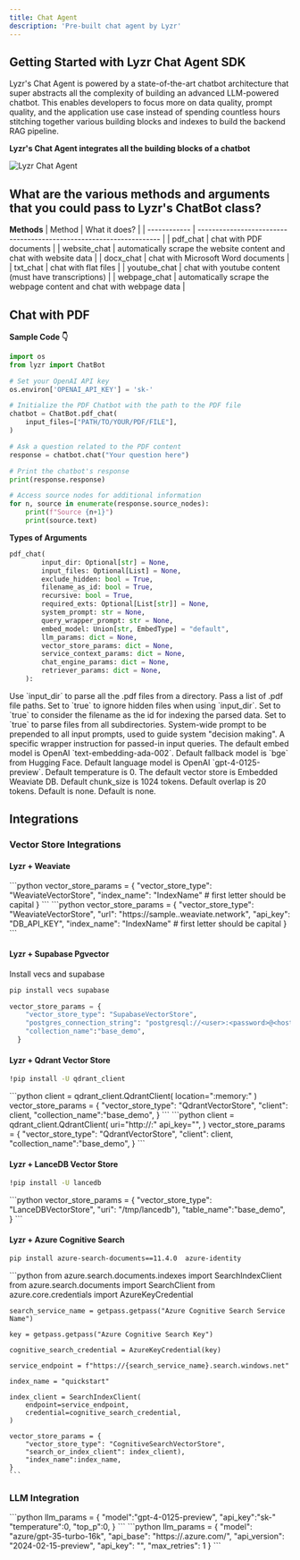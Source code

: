 ```yaml
---
title: Chat Agent
description: 'Pre-built chat agent by Lyzr'
---
```


## Getting Started with Lyzr Chat Agent SDK

Lyzr's Chat Agent is powered by a state-of-the-art chatbot architecture that super abstracts all the complexity of building an advanced LLM-powered chatbot. This enables developers to focus more on data quality, prompt quality, and the application use case instead of spending countless hours stitching together various building blocks and indexes to build the backend RAG pipeline.

**Lyzr's Chat Agent integrates all the building blocks of a chatbot**

![Lyzr Chat Agent](../assets/images/pre-built-agents/chat-agent-chart.png)

## What are the various methods and arguments that you could pass to Lyzr's ChatBot class?

**Methods**
| Method       | What it does?                                                       |
| ------------ | ------------------------------------------------------------------- |
| pdf_chat     | chat with PDF documents                                             |
| website_chat | automatically scrape the website content and chat with website data |
| docx_chat    | chat with Microsoft Word documents                                  |
| txt_chat     | chat with flat files                                                |
| youtube_chat | chat with youtube content (must have transcriptions)                |
| webpage_chat | automatically scrape the webpage content and chat with webpage data |

## Chat with PDF

**Sample Code 👇**

```python
import os
from lyzr import ChatBot

# Set your OpenAI API key
os.environ['OPENAI_API_KEY'] = 'sk-'

# Initialize the PDF Chatbot with the path to the PDF file
chatbot = ChatBot.pdf_chat(
    input_files=["PATH/TO/YOUR/PDF/FILE"],
)

# Ask a question related to the PDF content
response = chatbot.chat("Your question here")

# Print the chatbot's response
print(response.response)

# Access source nodes for additional information
for n, source in enumerate(response.source_nodes):
    print(f"Source {n+1}")
    print(source.text)
```
**Types of Arguments**

```python
pdf_chat(
        input_dir: Optional[str] = None,
        input_files: Optional[List] = None,
        exclude_hidden: bool = True,
        filename_as_id: bool = True,
        recursive: bool = True,
        required_exts: Optional[List[str]] = None,
        system_prompt: str = None,
        query_wrapper_prompt: str = None,
        embed_model: Union[str, EmbedType] = "default",
        llm_params: dict = None,
        vector_store_params: dict = None,
        service_context_params: dict = None,
        chat_engine_params: dict = None,
        retriever_params: dict = None,
    ):
```

<ParamField path="input_dir" type="string">
    Use `input_dir` to parse all the .pdf files from a directory.
</ParamField>

<ParamField path="input_files" type="list">
    Pass a list of .pdf file paths.
</ParamField>

<ParamField path="exclude_hidden" type="boolean">
    Set to `true` to ignore hidden files when using `input_dir`.
</ParamField>

<ParamField path="filename_as_id" type="boolean">
    Set to `true` to consider the filename as the id for indexing the parsed data.
</ParamField>

<ParamField path="recursive" type="boolean">
    Set to `true` to parse files from all subdirectories.
</ParamField>

<ParamField path="system_prompt" type="string">
    System-wide prompt to be prepended to all input prompts, used to guide system "decision making".
</ParamField>

<ParamField path="query_wrapper_prompt" type="string">
    A specific wrapper instruction for passed-in input queries.
</ParamField>

<ParamField path="embed_model" type="string">
    The default embed model is OpenAI `text-embedding-ada-002`. Default fallback model is `bge` from Hugging Face.
</ParamField>

<ParamField path="llm_params" type="object">
    Default language model is OpenAI `gpt-4-0125-preview`. Default temperature is 0.
</ParamField>

<ParamField path="vector_store_params" type="object">
    The default vector store is Embedded Weaviate DB.
</ParamField>

<ParamField path="service_context_params" type="object">
    Default chunk_size is 1024 tokens. Default overlap is 20 tokens.
</ParamField>

<ParamField path="chat_engine_params" type="object">
    Default is none.
</ParamField>

<ParamField path="retriever_params" type="object">
    Default is none.
</ParamField>

## Integrations

### Vector Store Integrations

#### Lyzr + Weaviate

<AccordionGroup>
    <Accordion title="Local Embedded">
    ```python
    vector_store_params = {
        "vector_store_type": "WeaviateVectorStore",
        "index_name": "IndexName" # first letter should be capital
    }
    ```
    </Accordion>
    <Accordion title="Cloud / Self Hosted">
    ```python
    vector_store_params = {
        "vector_store_type": "WeaviateVectorStore",
        "url": "https://sample..weaviate.network",
        "api_key": "DB_API_KEY",
        "index_name": "IndexName" # first letter should be capital
    }
    ```
    </Accordion>
</AccordionGroup>

#### Lyzr + Supabase Pgvector
Install vecs and supabase
```bash
pip install vecs supabase
```

```python
vector_store_params = {
    "vector_store_type": "SupabaseVectorStore",
    "postgres_connection_string": "postgresql://<user>:<password>@<host>:<port>/<db_name>",
    "collection_name":"base_demo",
  }
```

#### Lyzr + Qdrant Vector Store
```bash
!pip install -U qdrant_client
```

<AccordionGroup>
    <Accordion title="Local Embedded">
    ```python
    client = qdrant_client.QdrantClient(
            location=":memory:" 
    )
    vector_store_params = {
        "vector_store_type": "QdrantVectorStore",
        "client": client,
        "collection_name":"base_demo",
    }
    ```
    </Accordion>
    <Accordion title="Cloud / Self Hosted">
    ```python
    client = qdrant_client.QdrantClient( 
        uri="http://<host>:<port>"
        api_key="<qdrant-api-key>",
    )
    vector_store_params = {
        "vector_store_type": "QdrantVectorStore",
        "client": client,
        "collection_name":"base_demo",
    }
    ```
    </Accordion>
</AccordionGroup>

#### Lyzr + LanceDB Vector Store
```bash
!pip install -U lancedb
```

<Accordion title="Local Embedded">
    ```python
    vector_store_params = {
        "vector_store_type": "LanceDBVectorStore",
        "uri": "/tmp/lancedb"),
        "table_name":"base_demo",
    }
    ```
</Accordion>

#### Lyzr + Azure Cognitive Search
```bash
pip install azure-search-documents==11.4.0  azure-identity
```

 <Accordion title="Cloud / Self Hosted">
    ```python
    from azure.search.documents.indexes import SearchIndexClient
    from azure.search.documents import SearchClient
    from azure.core.credentials import AzureKeyCredential

    search_service_name = getpass.getpass("Azure Cognitive Search Service Name")

    key = getpass.getpass("Azure Cognitive Search Key")

    cognitive_search_credential = AzureKeyCredential(key)

    service_endpoint = f"https://{search_service_name}.search.windows.net"

    index_name = "quickstart"

    index_client = SearchIndexClient(
        endpoint=service_endpoint,
        credential=cognitive_search_credential,
    )

    vector_store_params = {
        "vector_store_type": "CognitiveSearchVectorStore",
        "search_or_index_client": index_client),
        "index_name":index_name,
    }
    ```
</Accordion>


### LLM Integration

<AccordionGroup>
    <Accordion title="Lyzr + OpenAI">
    ```python
    llm_params = {
        "model":"gpt-4-0125-preview",
        "api_key":"sk-"
        "temperature":0,
        "top_p":0,
    }
    ``` 
    </Accordion>
    <Accordion title="Lyzr + Azure OpenAI">
    ```python
    llm_params = {
        "model": "azure/gpt-35-turbo-16k",
        "api_base": "https://<deployment_namer>.azure.com/",
        "api_version": "2024-02-15-preview",
        "api_key": "<YOUR-API-KEY>",
        "max_retries": 1
    }
    ```
    </Accordion>
</AccordionGroup>
